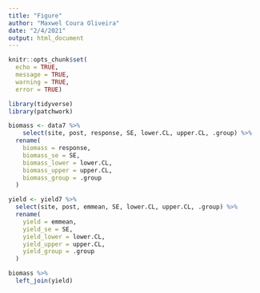 ```yaml
---
title: "Figure"
author: "Maxwel Coura Oliveira"
date: "2/4/2021"
output: html_document
---
```



```r
knitr::opts_chunk$set(
  echo = TRUE,
  message = TRUE,
  warning = TRUE,
  error = TRUE)
```


```r
library(tidyverse)
library(patchwork)
```



```r
biomass <- data7 %>% 
    select(site, post, response, SE, lower.CL, upper.CL, .group) %>% 
  rename(
    biomass = response,
    biomass_se = SE,
    biomass_lower = lower.CL,
    biomass_upper = upper.CL,
    biomass_group = .group
  )
```


```r
yield <- yield7 %>% 
  select(site, post, emmean, SE, lower.CL, upper.CL, .group) %>% 
  rename(
    yield = emmean,
    yield_se = SE,
    yield_lower = lower.CL,
    yield_upper = upper.CL,
    yield_group = .group
  )
```


```r
biomass %>% 
  left_join(yield)
```






